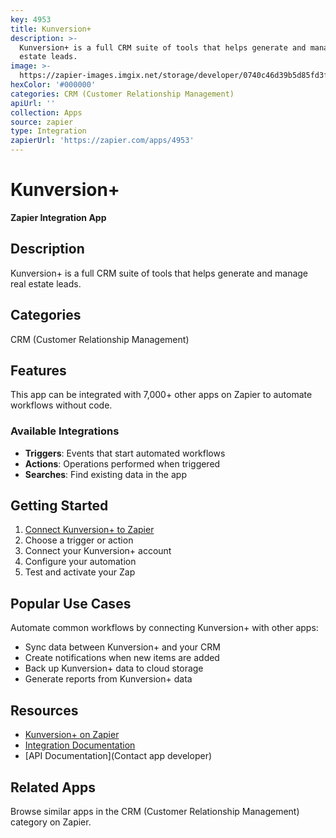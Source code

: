 ```yaml
---
key: 4953
title: Kunversion+
description: >-
  Kunversion+ is a full CRM suite of tools that helps generate and manage real
  estate leads.
image: >-
  https://zapier-images.imgix.net/storage/developer/0740c46d39b5d85fd3fde98901c83ec3.png?auto=format%2Ccompress&ixlib=python-3.0.0&q=50
hexColor: '#000000'
categories: CRM (Customer Relationship Management)
apiUrl: ''
collection: Apps
source: zapier
type: Integration
zapierUrl: 'https://zapier.com/apps/4953'
---
```

# Kunversion+

**Zapier Integration App**

## Description

Kunversion+ is a full CRM suite of tools that helps generate and manage real estate leads.

## Categories

CRM (Customer Relationship Management)

## Features

This app can be integrated with 7,000+ other apps on Zapier to automate workflows without code.

### Available Integrations

- **Triggers**: Events that start automated workflows
- **Actions**: Operations performed when triggered
- **Searches**: Find existing data in the app

## Getting Started

1. [Connect Kunversion+ to Zapier](https://zapier.com/apps/4953)
2. Choose a trigger or action
3. Connect your Kunversion+ account
4. Configure your automation
5. Test and activate your Zap

## Popular Use Cases

Automate common workflows by connecting Kunversion+ with other apps:

- Sync data between Kunversion+ and your CRM
- Create notifications when new items are added
- Back up Kunversion+ data to cloud storage
- Generate reports from Kunversion+ data

## Resources

- [Kunversion+ on Zapier](https://zapier.com/apps/4953)
- [Integration Documentation](https://zapier.com/apps/4953/integrations)
- [API Documentation](Contact app developer)

## Related Apps

Browse similar apps in the CRM (Customer Relationship Management) category on Zapier.
